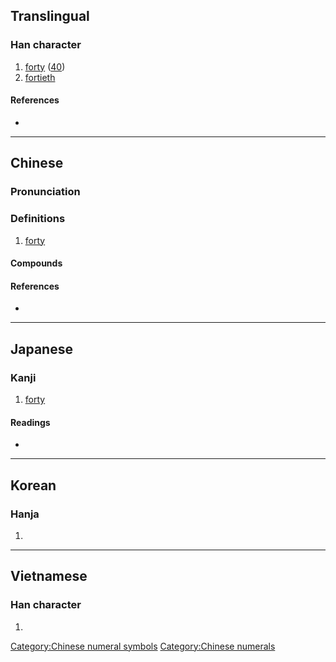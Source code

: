 {{character info/new}}
{{also|ᚓ}}
==Translingual==

===Han character===
{{Han char|rn=24|rad=十|as=03|sn=5|four=44000|canj=TT,XXTT}}

# [[forty]] ([[40]])
# [[fortieth]]

====References====
* {{Han ref|kx=0156.140|dkj=02712|dj=0355.040|hdz=10060.020|uh=534C|ud=21324|bh=C96D|bd=51565}}

----

==Chinese==
{{zh-forms}}

===Pronunciation===
{{zh-pron
|m=xì
|c=se3
|mn=siap/siak
|mn_note=siak - Quanzhou
|mn-t=siab4
|mc=y
|oc=y
|ma=
|cat=num
}}

===Definitions===
{{zh-hanzi}}

# [[forty]]

====Compounds====
{{zh-der|上卌袂攝|卌工|卌九日|卌九日烏}}

====References====
* {{thcwd|1398}}

[[Category:Chinese numeral symbols]]
[[Category:Chinese numerals]]

----

==Japanese==

===Kanji===
{{ja-kanji|grade=|rs=十03}}

# [[forty]]

====Readings====
* {{ja-readings|on=[[しゅう]] (shū)|kun=[[よんじゅう]] (yonjuu)}}

----

==Korean==

===Hanja===
{{ko-hanja|hangeul=십|rv=sip|mr=sip|y=sip}}

# {{defn|lang=ko|sort=十03}}

----

==Vietnamese==

===Han character===
{{vi-hantu|[[tấp]]|rs=十03}}

# {{defn|lang=vi|sort=十03}}